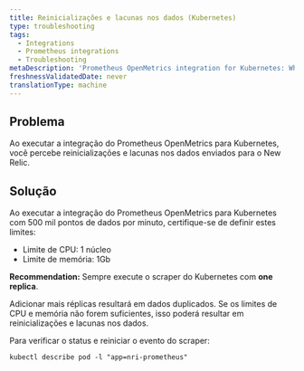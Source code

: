 ```yaml
---
title: Reinicializações e lacunas nos dados (Kubernetes)
type: troubleshooting
tags:
  - Integrations
  - Prometheus integrations
  - Troubleshooting
metaDescription: 'Prometheus OpenMetrics integration for Kubernetes: What to do if you see restarts and gaps in data sent to New Relic.'
freshnessValidatedDate: never
translationType: machine
---
```


## Problema

Ao executar a integração do Prometheus OpenMetrics para Kubernetes, você percebe reinicializações e lacunas nos dados enviados para o New Relic.

## Solução

Ao executar a integração do Prometheus OpenMetrics para Kubernetes com 500 mil pontos de dados por minuto, certifique-se de definir estes limites:

* Limite de CPU: 1 núcleo
* Limite de memória: 1Gb

<DNT>**Recommendation:**</DNT> Sempre execute o scraper do Kubernetes com <DNT>**one replica**</DNT>.

Adicionar mais réplicas resultará em dados duplicados. Se os limites de CPU e memória não forem suficientes, isso poderá resultar em reinicializações e lacunas nos dados.

Para verificar o status e reiniciar o evento do scraper:

```
kubectl describe pod -l "app=nri-prometheus"
```